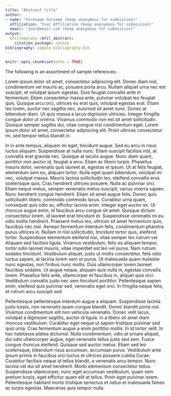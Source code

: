 ```yaml
---
title: "Abstract title"
author:
- name: "Forename Surname (keep anonymous for submission)"
  affiliation: "Your Affiliation (keep anonymous for submission)"
  email: "your@email.com (keep anonymous for submission)"
output:
  mfiltemplate::mfil_abstract:
    citation_package: natbib
bibliography: sample-bibliography.bib
---
```


```r
knitr::opts_chunk$set(echo = TRUE)
```

The following is an assortment of sample references: \cite{Bermúdez-Otero2007, Kauhanen2017, Nini2017, Turton2014, Walkden2014}.

Lorem ipsum dolor sit amet, consectetur adipiscing elit. Donec diam nisl, condimentum vel mauris ac, posuere porta arcu. Nullam aliquet urna nec est suscipit, et volutpat ipsum egestas. Duis feugiat convallis ante in fermentum. Etiam consectetur massa ante, pulvinar volutpat leo feugiat quis. Quisque arcu orci, ultrices eu erat quis, volutpat egestas erat. Etiam leo lorem, auctor nec sagittis nec, euismod sit amet nunc. Donec at bibendum diam. Ut quis massa a lacus dignissim ultricies. Integer fringilla congue dolor ut viverra. Vivamus commodo non est sit amet sollicitudin. Quisque semper sagittis dui, vitae congue nisl condimentum eget. Lorem ipsum dolor sit amet, consectetur adipiscing elit. Proin ultrices consectetur mi, sed tempor tellus blandit in.

In in ante tempus, aliquam mi eget, tincidunt augue. Sed eu arcu in risus luctus aliquam. Suspendisse at nulla nunc. Etiam suscipit facilisis nisl, at convallis erat gravida nec. Quisque at iaculis augue. Nunc diam quam, porttitor non auctor id, feugiat a arcu. Etiam ac libero turpis. Phasellus mauris dolor, venenatis quis laoreet at, egestas et ipsum. Ut at felis feugiat, elementum sem eu, aliquam tortor. Nulla eget quam bibendum, volutpat mi nec, volutpat massa. Mauris lacinia sollicitudin leo, eleifend convallis eros scelerisque quis. Cras hendrerit ultrices posuere. Nulla ac pulvinar orci. Etiam neque metus, semper venenatis metus suscipit, varius viverra sapien. Nunc hendrerit congue hendrerit. Etiam sit amet augue felis. Donec quis sollicitudin libero, commodo commodo lacus. Curabitur urna quam, consequat quis odio ac, efficitur lacinia enim. Integer eget auctor ex. Ut rhoncus augue enim, id faucibus arcu congue sit amet. Quisque dictum consectetur lorem, id laoreet erat tincidunt et. Suspendisse venenatis mi eu odio mollis hendrerit. Praesent metus leo, ultrices sit amet fermentum quis, faucibus nec nisl. Aenean fermentum interdum felis, condimentum pharetra purus ultrices in. Nullam in nisl sollicitudin, tincidunt tortor quis, eleifend tortor. Suspendisse elementum eleifend nisi, vitae semper leo rutrum vel. Aliquam sed facilisis ligula. Vivamus vestibulum, felis eu aliquam tempor, tortor odio laoreet mauris, vitae imperdiet est leo vel purus. Nam rutrum sodales tincidunt. Vestibulum aliquet, justo ut mollis consectetur, felis odio luctus sapien, at lacinia lorem sem ut purus. Ut malesuada quam molestie nunc egestas, non finibus nunc mollis. Duis ullamcorper lorem laoreet faucibus sodales. Ut augue neque, aliquam quis nulla in, egestas convallis lorem. Phasellus felis ante, ullamcorper et faucibus in, aliquet quis orci. Vestibulum convallis justo nec sem tincidunt porttitor. Pellentesque sapien enim, eleifend quis pulvinar sed, venenatis eget orci. In fringilla neque felis, et rutrum arcu suscipit sed.

\begin{table}[H]
\centering
\begin{tabular}{cccc}
\toprule
& \textbf{Word 1} & \textbf{Word 2} & \textbf{Word 3} \\
\midrule
\textbf{Context 1} & 5\% & 20\% & 75\% \\
\textbf{Context 2} & 20\% & 75\% & 5\% \\
\textbf{Context 3} & 75\% & 5\% & 20\% \\
\bottomrule
\end{tabular}
\caption{This is an example table}
\label{table}
\vspace{-1em}
\end{table}

Pellentesque pellentesque interdum augue a aliquam. Suspendisse lacinia justo turpis, non venenatis quam congue blandit. Donec blandit porta nisl. Vivamus condimentum elit non vehicula venenatis. Donec velit lacus, volutpat a dignissim sagittis, auctor id ligula. In a libero sit amet diam rhoncus vestibulum. Curabitur eget neque ut sapien tristique pulvinar sed quis urna. Cras fermentum augue a enim porttitor mollis. In id tortor velit. In hac habitasse platea dictumst. Nulla condimentum, odio at ornare aliquet, dui odio ullamcorper augue, eget venenatis tellus justo sed sem. Fusce congue rhoncus eleifend. Quisque sed auctor metus. Etiam sed leo scelerisque, bibendum risus accumsan, accumsan purus. Vestibulum ante ipsum primis in faucibus orci luctus et ultrices posuere cubilia Curae; Curabitur facilisis neque id tellus blandit, a venenatis arcu tempor. Nunc lacinia vel dui sit amet hendrerit. Morbi elementum consectetur tellus. Suspendisse ullamcorper, nunc eget accumsan vestibulum, quam sem pretium turpis, eget efficitur quam elit at tellus. Proin eget pulvinar lorem. Pellentesque habitant morbi tristique senectus et netus et malesuada fames ac turpis egestas. Maecenas quis tempor nulla.

